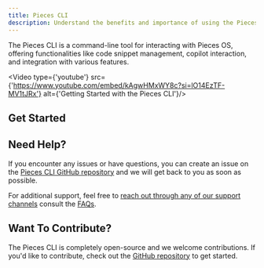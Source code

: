 ```yaml
---
title: Pieces CLI
description: Understand the benefits and importance of using the Pieces CLI, and get started with Quickstart and Commands.
---
```



The Pieces CLI is a command-line tool for interacting with Pieces OS, offering functionalities like code snippet management, copilot interaction, and integration with various features. 

<Video type={'youtube'} src={'https://www.youtube.com/embed/kAgwHMxWY8c?si=lO14EzTF-MV1tJRx'} alt={'Getting Started with the Pieces CLI'}/>

## Get Started

<Grid cols={2}>
  <CardWithCTA title={'Quickstart'} description={'Learn how to set up and start using the Pieces CLI'} href={'/extensions-plugins/cli/quickstart'} />
  <CardWithCTA title={'Commands'} description={'Explore the available cli commands'} href={'/extensions-plugins/cli/commands'} />
</Grid>

## Need Help?

If you encounter any issues or have questions, you can create an issue on the [Pieces CLI GitHub repository](https://github.com/pieces-app/cli-agent/issues) and we will get back to you as soon as possible.

For additional support, feel free to [reach out through any of our support channels](/support) consult the [FAQs](/faq).

## Want To Contribute?

The Pieces CLI is completely open-source and we welcome contributions. If you'd like to contribute, check out the [GitHub repository](https://github.com/pieces-app/cli-agent) to get started.